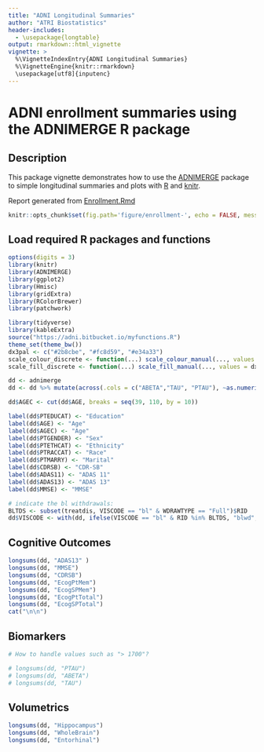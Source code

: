 ```yaml
---
title: "ADNI Longitudinal Summaries"
author: "ATRI Biostatistics"
header-includes:
  - \usepackage{longtable}
output: rmarkdown::html_vignette
vignette: >
  %\VignetteIndexEntry{ADNI Longitudinal Summaries}
  %\VignetteEngine{knitr::rmarkdown}
  \usepackage[utf8]{inputenc}
---
```


# ADNI enrollment summaries using the ADNIMERGE R package

## Description
      
This package vignette demonstrates how to use the [ADNIMERGE](index.html) package to simple longitudinal summaries and plots with [R](http://www.r-project.org/) and [knitr](http://yihui.name/knitr/).
      
Report generated <!--rinline format(Sys.Date(), "%A, %B %d, %Y") --> from [Enrollment.Rmd](https://bitbucket.org/adni/adni.bitbucket.io/src)

```r
knitr::opts_chunk$set(fig.path='figure/enrollment-', echo = FALSE, message = FALSE, warning = FALSE, fig.width=10, fig.height=8/1.6,  fig.align = 'center', tidy = TRUE, comment = NA, cache = FALSE, cache.path='cache/longitudinal', results = 'markup')
```

## Load required R packages and functions

```r
options(digits = 3)
library(knitr)
library(ADNIMERGE)
library(ggplot2)
library(Hmisc)
library(gridExtra)
library(RColorBrewer)
library(patchwork)

library(tidyverse)
library(kableExtra)
source("https://adni.bitbucket.io/myfunctions.R")
theme_set(theme_bw())
dx3pal <- c("#2b8cbe", "#fc8d59", "#e34a33")
scale_colour_discrete <- function(...) scale_colour_manual(..., values = dx3pal) 
scale_fill_discrete <- function(...) scale_fill_manual(..., values = dx3pal)
```

```r
dd <- adnimerge
dd <- dd %>% mutate(across(.cols = c("ABETA","TAU", "PTAU"), ~as.numeric(gsub(pattern = ">", replacement = "", .))))

dd$AGEC <- cut(dd$AGE, breaks = seq(39, 110, by = 10))

label(dd$PTEDUCAT) <- "Education"
label(dd$AGE) <- "Age"
label(dd$AGEC) <- "Age"
label(dd$PTGENDER) <- "Sex"
label(dd$PTETHCAT) <- "Ethnicity"
label(dd$PTRACCAT) <- "Race"
label(dd$PTMARRY) <- "Marital"
label(dd$CDRSB) <- "CDR-SB"
label(dd$ADAS11) <- "ADAS 11"
label(dd$ADAS13) <- "ADAS 13"
label(dd$MMSE) <- "MMSE"

# indicate the bl withdrawals:
BLTDS <- subset(treatdis, VISCODE == "bl" & WDRAWTYPE == "Full")$RID
dd$VISCODE <- with(dd, ifelse(VISCODE == "bl" & RID %in% BLTDS, "blwd", VISCODE))
```

## Cognitive Outcomes

```r
longsums(dd, "ADAS13" )
longsums(dd, "MMSE")
longsums(dd, "CDRSB")
longsums(dd, "EcogPtMem")
longsums(dd, "EcogSPMem")
longsums(dd, "EcogPtTotal")
longsums(dd, "EcogSPTotal")
cat("\n\n")
```

## Biomarkers
```r
# How to handle values such as "> 1700"?

# longsums(dd, "PTAU")
# longsums(dd, "ABETA")
# longsums(dd, "TAU")
```

## Volumetrics
```r
longsums(dd, "Hippocampus")
longsums(dd, "WholeBrain")
longsums(dd, "Entorhinal")
```
